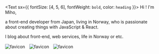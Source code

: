 <Text sx={{ fontSize: [4, 5, 6], fontWeight: `bold`, color: `heading` }}>
  Hi ! I'm Miho,  
</Text>

a front-end developer from Japan, living in Norway, who is passionate about creating things with JavaScript & React. 

I blog about front-end, web services, life in Norway or etc.

![favicon](./favicon-32x32.png)　![favicon](./favicon-32x32.png)　![favicon](./favicon-32x32.png)
